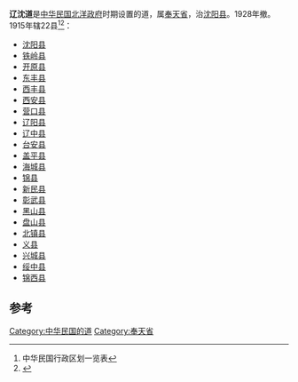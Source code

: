 {{refimprove|time=2014-07-12T08:40:40+00:00}}
'''辽沈道'''是[[中华民国|中华民国]][[北洋政府|北洋政府]]时期设置的道，属[[奉天省|奉天省]]，治[[沈阳县|沈阳县]]。1928年撤。1915年辖22县<ref>中华民国行政区划一览表</ref><ref>{{cite book |title=东北地方史硏究 |date=1987 |publisher=东北地方史研究编辑部 |url=https://books.google.com.au/books?id=G342AQAAIAAJ&q=%E9%81%BC%E6%B2%88%E9%81%93&dq=%E9%81%BC%E6%B2%88%E9%81%93&hl=en&sa=X&ved=0ahUKEwjGvfOmwLvbAhVEu7wKHfkAAR4Q6AEIYzAJ |language=zh}}</ref>：
{{div col|cols=4}}
*[[沈阳县|沈阳县]]
*[[铁岭县|铁岭县]]
*[[开原县|开原县]]
*[[东丰县|东丰县]]
*[[西丰县|西丰县]]
*[[西安县|西安县]]
*[[营口县|营口县]]
*[[辽阳县|辽阳县]]
*[[辽中县|辽中县]]
*[[台安县|台安县]]
*[[盖平县|盖平县]]
*[[海城县_(辽宁省)|海城县]]
*[[锦县|锦县]]
*[[新民县|新民县]]
*[[彰武县|彰武县]]
*[[黑山县|黑山县]]
*[[盘山县|盘山县]]
*[[北镇县|北镇县]]
*[[义县|义县]]
*[[兴城县|兴城县]]
*[[绥中县|绥中县]]
*[[锦西县|锦西县]]
{{div col end}}

==参考==
{{Reflist}}

{{中華民國的道|nocat}}

{{中国地理小作品}}
[[Category:中华民国的道|Category:中华民国的道]]
[[Category:奉天省|Category:奉天省]]